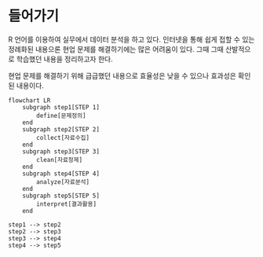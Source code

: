 # 들어가기 {.unnumbered #sec-preface}

R 언어를 이용하여 실무에서 데이터 분석을 하고 있다. 인터넷을 통해 쉽게 접할 수 있는 정례화된 내용으론 현업 문제를 해결하기에는 많은 어려움이 있다. 그때 그때 산발적으로 학습했던 내용을 정리하고자 한다.

현업 문제를 해결하기 위해 급급했던 내용으로 효율성은 낮을 수 있으나 효과성은 확인된 내용이다. 

```mermaid
flowchart LR
    subgraph step1[STEP 1]
        define[문제정의]
    end
    subgraph step2[STEP 2]
        collect[자료수집]
    end
    subgraph step3[STEP 3]
        clean[자료정제]
    end
    subgraph step4[STEP 4]
        analyze[자료분석]
    end
    subgraph step5[STEP 5]
        interpret[결과활용]
    end

step1 --> step2
step2 --> step3
step3 --> step4
step4 --> step5
```
